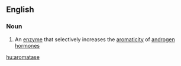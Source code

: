 ==English==

===Noun===
{{wikipedia}}
{{en-noun|s|-}}

# {{enzyme}} An [[enzyme]] that selectively increases the [[aromaticity]] of [[androgen]] [[hormone]]s

[[hu:aromatase]]